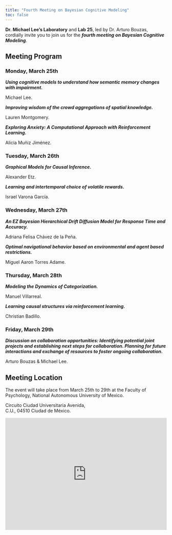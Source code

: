 ```yaml
---
title: "Fourth Meeting on Bayesian Cognitive Modeling"
toc: false
---
```


<div>
<p>
**Dr. Michael Lee's Laboratory** and **Lab 25**, led by Dr. Arturo Bouzas, cordially invite you to join us for the ***fourth meeting on Bayesian Cognitive Modeling***. 

</p>
</div>


## Meeting Program  

### Monday, March 25th

***Using cognitive models to understand how semantic memory changes with impairment.***

Michael Lee.

***Improving wisdom of the crowd aggregations of spatial knowledge.***

Lauren Montgomery.

***Exploring Anxiety: A Computational Approach with Reinforcement Learning.***

Alicia Muñiz Jiménez.

### Tuesday, March 26th

***Graphical Models for Causal Inference.***

Alexander Etz.

***Learning and intertemporal choice of volatile rewards.***

Israel Varona García.

### Wednesday, March 27th

***An EZ Bayesian Hierarchical Drift Diffusion Model for Response Time and Accuracy.***

Adriana Felisa Chávez de la Peña.

***Optimal navigational behavior based on environmental and agent based restrictions.***

Miguel Aaron Torres Adame.

### Thursday, March 28th

***Modeling the Dynamics of Categorization.***

Manuel Villarreal.

***Learning causal structures via reinforcement learning.***

Christian Badillo.

### Friday, March 29th

***Discussion on collaboration opportunities: Identifying potential joint projects and establishing next steps for collaboration. Planning for future interactions and exchange of resources to foster ongoing collaboration.***

Arturo Bouzas & Michael Lee.

## Meeting Location

<div>
<p>
The event will take place from March 25th to 29th at the Faculty of Psychology, National Autonomous University of Mexico.  
</p>
</div>

<div>
<p>Circuito Ciudad Universitaria Avenida, <br>
C.U., 04510 Ciudad de México.<p>
</div>

<div style="text-decoration:none; overflow:hidden;max-width:100%;width:700px;height:350px;"><div id="canvas-for-googlemap" style="height:100%; width:100%;max-width:100%;"><iframe style="height:100%;width:100%;border:0;" frameborder="0" src="https://www.google.com/maps/embed/v1/place?q=Facultad+de+Psicología+UNAM,+Ciudad+Universitaria,+Ciudad+de+México,+CDMX,+México&key=AIzaSyBFw0Qbyq9zTFTd-tUY6dZWTgaQzuU17R8"></iframe></div><a class="googlecoder" href="https://www.bootstrapskins.com/themes" id="enable-map-info">premium bootstrap themes</a><style>#canvas-for-googlemap img{max-width:none!important;background:none!important;font-size: inherit;font-weight:inherit;}</style></div>

<div>
<br> </br>
</div>